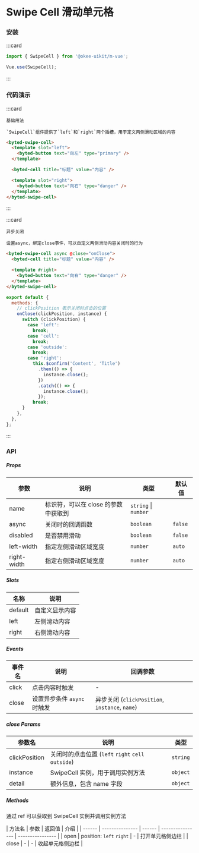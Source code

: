 # Swipe Cell 滑动单元格

### 安装

:::card

```javascript
import { SwipeCell } from '@okee-uikit/m-vue';

Vue.use(SwipeCell);
```

:::

### 代码演示

:::card

```topic
基础用法
```

```desc
`SwipeCell`组件提供了`left`和`right`两个插槽，用于定义两侧滑动区域的内容
```

```html
<byted-swipe-cell>
  <template slot="left">
    <byted-button text="向左" type="primary" />
  </template>

  <byted-cell title="标题" value="内容" />

  <template slot="right">
    <byted-button text="向右" type="danger" />
  </template>
</byted-swipe-cell>
```

:::

:::card

```topic
异步关闭
```

```desc
设置async，绑定close事件，可以自定义两侧滑动内容关闭时的行为
```

```html
<byted-swipe-cell async @close="onClose">
  <byted-cell title="标题" value="内容" />

  <template #right>
    <byted-button text="向右" type="danger" />
  </template>
</byted-swipe-cell>
```

```javascript
export default {
  methods: {
    // clickPosition 表示关闭时点击的位置
    onClose(clickPosition, instance) {
      switch (clickPosition) {
        case 'left':
          break;
        case 'cell':
          break;
        case 'outside':
          break;
        case 'right':
          this.$confirm('Content', 'Title')
            .then(() => {
              instance.close();
            })
            .catch(() => {
              instance.close();
            });
          break;
      }
    },
  },
};
```

:::

### API

##### Props

| 参数        | 说明                                | 类型      | 默认值  |
| ----------- | ----------------------------------- | --------- | ------- |
| name        | 标识符，可以在 close 的参数中获取到 | `string` &#124; `number` |
| async       | 关闭时的回调函数                    | `boolean` | `false` |
| disabled    | 是否禁用滑动                        | `boolean` | `false` |
| left-width  | 指定左侧滑动区域宽度                | `number`  | `auto`  |
| right-width | 指定右侧滑动区域宽度                | `number`  | `auto`  |

##### Slots

| 名称    | 说明           |
| ------- | -------------- |
| default | 自定义显示内容 |
| left    | 左侧滑动内容   |
| right   | 右侧滑动内容   |

##### Events

| 事件名 | 说明                        | 回调参数                                       |
| ------ | --------------------------- | ---------------------------------------------- |
| click  | 点击内容时触发              | -                                              |
| close  | 设置异步条件 `async` 时触发 | 异步关闭 (`clickPosition`, `instance`, `name`) |

##### close Params

| 参数名        | 说明                                               | 类型     |
| ------------- | -------------------------------------------------- | -------- |
| clickPosition | 关闭时的点击位置 (`left` `right` `cell` `outside`) | `string` |
| instance      | SwipeCell 实例，用于调用实例方法                   | `object` |
| detail        | 额外信息，包含 name 字段                           | `object` |

##### Methods

通过 ref 可以获取到 SwipeCell 实例并调用实例方法

| 方法名 | 参数            | 返回值 | 介绍             |
| ------ | --------------- | ------ | ---------------- | ---------------- |
| open   | position: `left` `right` | -                | 打开单元格侧边栏 |
| close  | -               | -      | 收起单元格侧边栏 |

